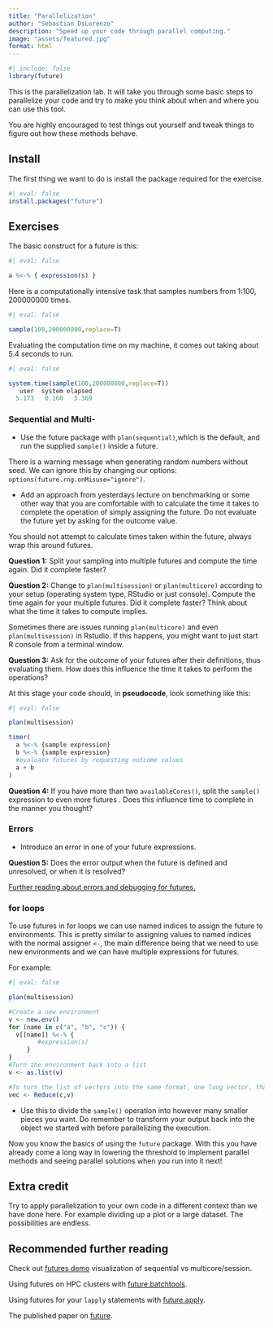 ```yaml
---
title: "Parallelization"
author: "Sebastian DiLorenzo"
description: "Speed up your code through parallel computing."
image: "assets/featured.jpg"
format: html
---
```


```r
#| include: false
library(future)
```

::: {.callout-note}
This is the parallelization lab. It will take you through some basic steps to parallelize your code and try to make you think about when and where you can use this tool.

You are highly encouraged to test things out yourself and tweak things to figure out how these methods behave.
:::

## Install

The first thing we want to do is install the package required for the exercise.

```r
#| eval: false
install.packages("future")
```

## Exercises

The basic construct for a future is this:

```r
#| eval: false

a %<-% { expression(s) }
```

Here is a computationally intensive task that samples numbers from 1:100, 200000000 times.

```r
#| eval: false

sample(100,200000000,replace=T)
```

Evaluating the computation time on my machine, it comes out taking about 5.4 seconds to run.

```r
#| eval: false

system.time(sample(100,200000000,replace=T))
   user  system elapsed 
  5.173   0.160   5.369 
```

### Sequential and Multi-

- Use the future package with `plan(sequential)`,which is the default, and run the supplied `sample()` inside a future.

::: {.callout-note}
There is a warning message when generating random numbers without seed. We can ignore this by changing our options: `options(future.rng.onMisuse="ignore")`.
:::

- Add an approach from yesterdays lecture on benchmarking or some other way that you are comfortable with to calculate the time it takes to complete the operation of simply assigning the future. Do not evaluate the future yet by asking for the outcome value.

::: {.callout-note}
You should not attempt to calculate times taken within the future, always wrap this around futures.
:::

**Question 1:** Split your sampling into multiple futures and compute the time again. Did it complete faster?
<!-- No, because we are on plan sequential -->

**Question 2:** Change to `plan(multisession)` or `plan(multicore)` according to your setup (operating system type, RStudio or just console). Compute the time again for your multiple futures. Did it complete faster? Think about what the time it takes to compute implies.
<!-- No. Because we are just sending out the futures. Not resolving them. -->

::: {.callout-note}
Sometimes there are issues running `plan(multicore)` and even `plan(multisession)` in Rstudio. If this happens, you might want to just start R console from a terminal window.
:::

**Question 3:** Ask for the outcome of your futures after their definitions, thus evaluating them. How does this influence the time it takes to perform the operations?
<!-- It increases the time because of the unblocked R process. In this case it is actually measuring the time until resolved while in the previous question it is just measuring the time to send out the futures.-->

At this stage your code should, in **pseudocode**, look something like this:

```r
#| eval: false

plan(multisession)

timer(
  a %<-% {sample expression}
  b %<-% {sample expression}
  #evaluate futures by requesting outcome values
  a + b
)
```

**Question 4:** If you have more than two `availableCores()`, split the `sample()` expression to even more futures . Does this influence time to complete in the manner you thought?
<!-- This should slightly lower compute time, but probably not quite as much as some would think. Bigger influence for larger processes as here other surrounding operations use a bit of the time. -->

### Errors

-   Introduce an error in one of your future expressions.

**Question 5:** Does the error output when the future is defined and unresolved, or when it is resolved?
<!-- This depends on the type of error, but usually it shows when it is resolved-->

[Further reading about errors and debugging for futures.](https://github.com/HenrikBengtsson/future#failed-futures)

### for loops

To use futures in for loops we can use named indices to assign the future to environments. This is pretty similar to assigning values to named indices with the normal assigner `<-`, the main difference being that we need to use new environments and we can have multiple expressions for futures.

For example:

```r
#| eval: false

plan(multisession)

#Create a new environment
v <- new.env()
for (name in c("a", "b", "c")) {
  v[[name]] %<-% {
        #expression(s)
     }
}
#Turn the environment back into a list
v <- as.list(v)

#To turn the list of vectors into the same format, one long vector, that we had above when running "a + b + c"
vec <- Reduce(c,v)
```

- Use this to divide the `sample()` operation into however many smaller pieces you want. Do remember to transform your output back into the object we started with before parallelizing the execution.

Now you know the basics of using the `future` package. With this you have already come a long way in lowering the threshold to implement parallel methods and seeing parallel solutions when you run into it next!

## Extra credit

Try to apply parallelization to your own code in a different context than we have done here. For example dividing up a plot or a large dataset. The possibilities are endless.

## Recommended further reading

Check out [futures demo](https://github.com/HenrikBengtsson/future#demos) visualization of sequential vs multicore/session.

Using futures on HPC clusters with [future.batchtools](https://github.com/HenrikBengtsson/future.batchtools).

Using futures for your `lapply` statements with [future.apply](https://github.com/HenrikBengtsson/future.apply).

The published paper on [future](https://journal.r-project.org/archive/2021/RJ-2021-048/RJ-2021-048.pdf).